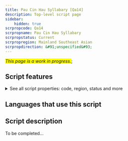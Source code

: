 ```yaml
---
title: Pau Cin Hau Syllabary [Qa14]
description: Top-level script page
sidebar:
    hidden: true
scrpropcode: Qa14
scrpropname: Pau Cin Hau Syllabary
scrpropstatus: Current
scrpropregion: Mainland Southeast Asian
scrpropdirection: &#91;unspecified&#93;
---
```


<span style='background-color:yellow'>_This page is a work in progress._</span>;


## Script features

<details>
<summary> See all script properties: code, region, status and more</summary>
<ScriptInfo />
</details>

## Languages that use this script

<WsList script='Qa14' wsMax='5' />

## Script description

To be completed...

